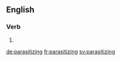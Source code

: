 ==English==

===Verb===
{{head|en}}

# {{present participle of|parasitize|lang=en}}

[[de:parasitizing]]
[[fr:parasitizing]]
[[sv:parasitizing]]